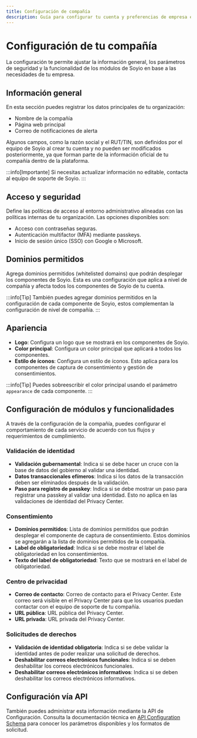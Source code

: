 ```yaml
---
title: Configuración de compañía
description: Guía para configurar tu cuenta y preferencias de empresa en Soyio
---
```


# Configuración de tu compañía

La configuración te permite ajustar la información general, los parámetros de seguridad y la funcionalidad de los módulos de Soyio en base a las necesidades de tu empresa.

## Información general

En esta sección puedes registrar los datos principales de tu organización:

- Nombre de la compañía
- Página web principal
- Correo de notificaciones de alerta

Algunos campos, como la razón social y el RUT/TIN, son definidos por el equipo de Soyio al crear tu cuenta y no pueden ser modificados posteriormente, ya que forman parte de la información oficial de tu compañía dentro de la plataforma.

:::info[Importante]
Si necesitas actualizar información no editable, contacta al equipo de soporte de Soyio.
:::

## Acceso y seguridad

Define las políticas de acceso al entorno administrativo alineadas con las políticas internas de tu organización. Las opciones disponibles son:

- Acceso con contraseñas seguras.
- Autenticación multifactor (MFA) mediante passkeys.
- Inicio de sesión único (SSO) con Google o Microsoft.

## Dominios permitidos

Agrega dominios permitidos (whitelisted domains) que podrán desplegar los componentes de Soyio. Esta es una configuración que aplica a nivel de compañía y afecta todos los componentes de Soyio de tu cuenta.

:::info[Tip]
También puedes agregar dominios permitidos en la configuración de cada componente de Soyio, estos complementan la configuración de nivel de compañía.
:::

## Apariencia

- **Logo**: Configura un logo que se mostrará en los componentes de Soyio.
- **Color principal**: Configura un color principal que aplicará a todos los componentes.
- **Estilo de íconos**: Configura un estilo de íconos. Esto aplica para los componentes de captura de consentimiento y gestión de consentimientos.

:::info[Tip]
Puedes sobreescribir el color principal usando el parámetro `appearance` de cada componente.
:::

## Configuración de módulos y funcionalidades

A través de la configuración de la compañía, puedes configurar el comportamiento de cada servicio de acuerdo con tus flujos y requerimientos de cumplimiento.

### Validación de identidad

- **Validación gubernamental**: Indica si se debe hacer un cruce con la base de datos del gobierno al validar una identidad.
- **Datos transaccionales efímeros**: Indica si los datos de la transacción deben ser eliminados después de la validación.
- **Paso para registro de passkey**: Indica si se debe mostrar un paso para registrar una passkey al validar una identidad. Esto no aplica en las validaciones de identidad del Privacy Center.

### Consentimiento

- **Dominios permitidos**: Lista de dominios permitidos que podrán desplegar el componente de captura de consentimiento. Estos dominios se agregarán a la lista de dominios permitidos de la compañía.
- **Label de obligatoriedad**: Indica si se debe mostrar el label de obligatoriedad en los consentimientos.
- **Texto del label de obligatoriedad**: Texto que se mostrará en el label de obligatoriedad.

### Centro de privacidad
- **Correo de contacto**: Correo de contacto para el Privacy Center. Este correo será visible en el Privacy Center para que los usuarios puedan contactar con el equipo de soporte de tu compañía.
- **URL pública**: URL pública del Privacy Center.
- **URL privada**: URL privada del Privacy Center.

### Solicitudes de derechos
- **Validación de identidad obligatoria**: Indica si se debe validar la identidad antes de poder realizar una solicitud de derechos.
- **Deshabilitar correos electrónicos funcionales**: Indica si se deben deshabilitar los correos electrónicos funcionales.
- **Deshabilitar correos electrónicos informativos**: Indica si se deben deshabilitar los correos electrónicos informativos.

## Configuración vía API

También puedes administrar esta información mediante la API de Configuración. Consulta la documentación técnica en [API Configuration Schema](/api/resources/schemas/configuration.schema.mdx) para conocer los parámetros disponibles y los formatos de solicitud.
